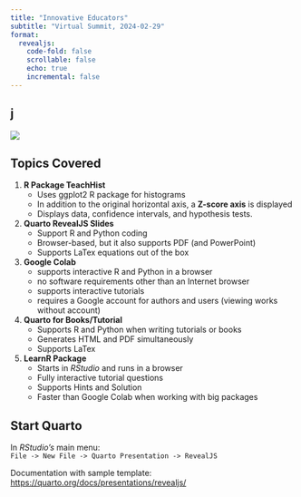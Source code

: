 ```yaml
---
title: "Innovative Educators"
subtitle: "Virtual Summit, 2024-02-29"
format: 
  revealjs:
    code-fold: false
    scrollable: false
    echo: true
    incremental: false
---
```


## j

![](Dr.%20Carsten%20Lange.png){fig-align="center"}

## Topics Covered {.scrollable .smaller}

::: incremental
1.  **R Package TeachHist**
    -   Uses ggplot2 R package for histograms
    -   In addition to the original horizontal axis, a **Z-score axis** is displayed
    -   Displays data, confidence intervals, and hypothesis tests.
2.  **Quarto RevealJS Slides**
    -   Support R and Python coding
    -   Browser-based, but it also supports PDF (and PowerPoint)
    -   Supports LaTex equations out of the box
3.  **Google Colab**
    -   supports interactive R and Python in a browser
    -   no software requirements other than an Internet browser
    -   supports interactive tutorials
    -   requires a Google account for authors and users (viewing works without account)
4.  **Quarto for Books/Tutorial**
    -   Supports R and Python when writing tutorials or books
    -   Generates HTML and PDF simultaneously
    -   Supports LaTex
5.  **LearnR Package**
    -   Starts in *RStudio* and runs in a browser
    -   Fully interactive tutorial questions
    -   Supports Hints and Solution
    -   Faster than Google Colab when working with big packages
:::

## Start Quarto

In *RStudio's* main menu:\
`File -> New File -> Quarto Presentation -> RevealJS`

Documentation with sample template:\
[https://quarto.org/docs/presentations/revealjs/](https://quarto.org/docs/presentations/revealjs/){.uri target="_blank"}\
